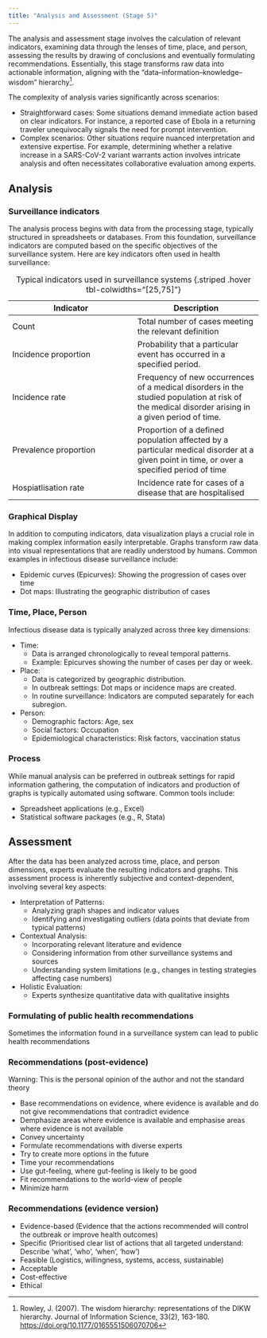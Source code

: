 ```yaml
---
title: "Analysis and Assessment (Stage 5)"
---
```


The analysis and assessment stage involves the calculation of relevant indicators, examining data through the lenses of time, place, and person, assessing the results by drawing of conclusions and eventually formulating recommendations. Essentially, this stage transforms raw data into actionable information, aligning with the "data–information–knowledge–wisdom" hierarchy^[Rowley, J. (2007). The wisdom hierarchy: representations of the DIKW hierarchy. Journal of Information Science, 33(2), 163-180. [https://doi.org/10.1177/0165551506070706](https://doi.org/10.1177/0165551506070706)].


The complexity of analysis varies significantly across scenarios:

- Straightforward cases: Some situations demand immediate action based on clear indicators. For instance, a reported case of Ebola in a returning traveler unequivocally signals the need for prompt intervention.
- Complex scenarios: Other situations require nuanced interpretation and extensive expertise. For example, determining whether a relative increase in a SARS-CoV-2 variant warrants action involves intricate analysis and often necessitates collaborative evaluation among experts.


## Analysis


### Surveillance indicators
The analysis process begins with data from the processing stage, typically structured in spreadsheets or databases. From this foundation, surveillance indicators are computed based on the specific objectives of the surveillance system. Here are key indicators often used in health surveillance:

|Indicator|Description|
|---|---|
|Count|Total number of cases meeting the relevant definition|
|Incidence proportion| Probability that a particular event has occurred in a specified period.|
|Incidence rate| Frequency of new occurrences of a medical disorders in the studied population at risk of the medical disorder arising in a given period of time.| 
|Prevalence proportion| Proportion of a defined population affected by a particular medical disorder at a given point in time, or over a specified period of time|
|Hospiatlisation rate| Incidence rate for cases of a disease that are hospitalised|
: Typical indicators used in surveillance systems {.striped .hover tbl-colwidths="[25,75]"}


### Graphical Display
In addition to computing indicators, data visualization plays a crucial role in making complex information easily interpretable. Graphs transform raw data into visual representations that are readily understood by humans. Common examples in infectious disease surveillance include:

- Epidemic curves (Epicurves): Showing the progression of cases over time
- Dot maps: Illustrating the geographic distribution of cases

### Time, Place, Person
Infectious disease data is typically analyzed across three key dimensions:

- Time:
   - Data is arranged chronologically to reveal temporal patterns.
   - Example: Epicurves showing the number of cases per day or week.
- Place:
   - Data is categorized by geographic distribution.
   - In outbreak settings: Dot maps or incidence maps are created.
   - In routine surveillance: Indicators are computed separately for each subregion.
- Person:
   - Demographic factors: Age, sex
   - Social factors: Occupation
   - Epidemiological characteristics: Risk factors, vaccination status


### Process
While manual analysis can be preferred in outbreak settings for rapid information gathering, the computation of indicators and production of graphs is typically automated using software. Common tools include:

- Spreadsheet applications (e.g., Excel)
- Statistical software packages (e.g., R, Stata)

## Assessment
After the data has been analyzed across time, place, and person dimensions, experts evaluate the resulting indicators and graphs. This assessment process is inherently subjective and context-dependent, involving several key aspects:

- Interpretation of Patterns:
   - Analyzing graph shapes and indicator values
   - Identifying and investigating outliers (data points that deviate from typical patterns)
- Contextual Analysis:
   - Incorporating relevant literature and evidence
   - Considering information from other surveillance systems and sources
   - Understanding system limitations (e.g., changes in testing strategies affecting case numbers)
- Holistic Evaluation:
   - Experts synthesize quantitative data with qualitative insights


### Formulating of public health recommendations
Sometimes the information found in a surveillance system can lead to public health recommendations 

::: {.panel-tabset}
### Recommendations (post-evidence)

::: {.callout-warning}
Warning: This is the personal opinion of the author and not the standard theory
::: 

- Base recommendations on evidence, where evidence is available and do not give recommendations that contradict evidence
- Demphasize areas where evidence is available and emphasise areas where evidence is not available
- Convey uncertainty
- Formulate recommendations with diverse experts 
- Try to create more options in the future
- Time your recommendations 
- Use gut-feeling, where gut-feeling is likely to be good 
- Fit recommendations to the world-view of people
- Minimize harm 

### Recommendations (evidence version)
- Evidence-based (Evidence that the actions recommended will control the outbreak or improve health outcomes)
- Specific (Prioritised clear list of actions that all targeted understand: Describe ‘what’, ‘who’, ‘when’, ‘how’)
- Feasible (Logistics, willingness, systems, access, sustainable)
- Acceptable
- Cost-effective
- Ethical 


::: 



